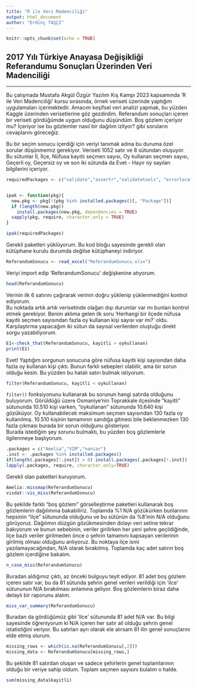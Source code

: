---
title: "R ile Veri Madenciliği"
output: html_document
author: "Erdinç TAŞÇI"
---

```{r setup, include=FALSE}
knitr::opts_chunk$set(echo = TRUE)
```

## 2017 Yılı Türkiye Anayasa Değişikliği Referandumu Sonuçları Üzerinden Veri Madenciliği 

---

   <p>    Bu çalışmada Mustafa Akgül Özgür Yazılım Kış Kampı 2023 kapsamında 'R ile Veri Madenciliği' kursu sırasında, örnek veriseti üzerinde yaptığım uygulamaları içermektedir. Amacım keşifsel veri analizi yapmak, bu yüzden Kaggle üzerinden verisetlerine göz gezdirdim. Referandum sonuçları içeren bir veriseti gördüğümde uygun olduğunu düşündüm. Boş gözlem içeriyor mu? İçeriyor ise bu gözlemler nasıl bir dağılım izliyor? gibi soruların cevaplarını göreceğiz.      
   <p>   Bu bir seçim sonucu içerdiği için veriyi tanımak adına bu duruma özel sorular düşünmemiz gerekiyor. Veriseti 1052 satır ve 8 sütundan oluşuyor. Bu sütunlar İl, İlçe, Nüfusa kayıtlı seçmen sayısı, Oy kullanan seçmen sayısı, Geçerli oy, Geçersiz oy ve son iki sütunda da Evet - Hayır oy sayıları bilgilerini içeriyor. 

```{r,warning=FALSE,message=FALSE,results='hide'}
requiredPackages <- c("validate","assertr","validatetools", "errorlocate","dplyr","magrittr","readxl")


ipak <- function(pkg){
  new.pkg <- pkg[!(pkg %in% installed.packages()[, "Package"])]
  if (length(new.pkg))
    install.packages(new.pkg, dependencies = TRUE)
  sapply(pkg, require, character.only = TRUE)
}

ipak(requiredPackages)
```
 Gerekli paketleri yüklüyorum. Bu kod bloğu sayesinde gerekli olan kütüphane kurulu durumda değilse kütüphaneyi indiriyor.

```{r}
ReferandumSonucu <- read_excel("ReferandumSonucu.xlsx")
```
Veriyi import edip 'ReferandumSonucu' değişkenine atıyorum. 

```{r}
head(ReferandumSonucu)
```
Verinin ilk 6 satırını çağırarak verinin doğru yüklenip yüklenmediğini kontrol ediyorum.  
Bu noktada artık artık verisetinde olağan dışı durumlar var mı bunları kontrol etmek gerekiyor. Benim aklıma gelen ilk soru 'Herhangi bir ilçede nüfusa kayıtlı seçmen sayısından fazla oy kullanan kişi sayısı var mı?' oldu. Karşılaştırma yapacağım iki sütun da sayısal verilerden oluştuğu direkt sorgu yazabiliyorum.

```{r}
E1<-check_that(ReferandumSonucu, kayitli > oykullanan)
print(E1)
```
Evet! Yaptığım sorgunun sonucuna göre nüfusa kayıtlı kişi sayısından daha fazla oy kullanan kişi çıktı. Bunun farklı sebepleri olabilir, ama bir sorun olduğu kesin. Bu yüzden bu hatalı satırı bulmak istiyorum.

```{r}
filter(ReferandumSonucu, kayitli < oykullanan)
```
`filter()` fonksiyonunu kullanarak bu sorunun hangi satırda olduğunu buluyorum. Görüldüğü üzere Osmaniye'nin Toprakkale ilçesinde "kayitli" sütununda 10.510 kişi varken, "oykullanan" sütununda 10.640 kişi gözüküyor. Oy kullanabilecek maksimum seçmen sayısından 130 fazla oy kullanılmış. 10.510 kişinin tamamının sandığa gitmesi bile beklenmezken 130 fazla çıkması burada bir sorun olduğunu gösteriyor.  
Burada istediğim şey sorunu bulmaktı, bu yüzden boş gözlemlerle ilgilenmeye başlıyorum.

```{r,warning=FALSE,message=FALSE,results='hide'}
.packages = c("Amelia","VIM","naniar")
.inst <- .packages %in% installed.packages()
if(length(.packages[!.inst]) > 0) install.packages(.packages[!.inst])
lapply(.packages, require, character.only=TRUE)
```
Gerekli olan paketleri kuruyorum.

```{r,warning=FALSE,message=FALSE}
Amelia::missmap(ReferandumSonucu)
visdat::vis_miss(ReferandumSonucu)
```

Bu şekilde farklı "boş gözlem" görselleştirme paketleri kullanarak boş gözlemlerin dağılımına bakabiliriz. Toplamda %1 N/A gözükürken bunlarının hepsinin "ilçe" sütununda olduğunu ve bu sütünün da %8'inin N/A olduğunu görüyoruz. Dağılımın düzgün gözükmesinden dolayı veri setine tekrar bakıyorum ve bunun sebebinin, veriler girilirken her yeni şehre geçildiğinde, ilçe bazlı veriler girilmeden önce o şehrin tamamını kapsayan verilerinin girilmiş olması olduğunu anlıyoruz. Bu noktaya ilçe ismi yazılamayacağından, N/A olarak bırakılmış. Toplamda kaç adet satırın boş gözlem içerdiğine bakalım.

```{r}
n_case_miss(ReferandumSonucu)
```
Buradan aldığımız çıktı, az önceki bulguyu teyit ediyor. 81 adet boş gözlem içeren satır var, bu da 81 sütunda şehrin genel verileri verildiği için 'ilce' sütununun N/A bırakılması anlamına geliyor. Boş gözlemlerin biraz daha detaylı bir raporunu alalım.

```{r}
miss_var_summary(ReferandumSonucu)
```
Buradan da gördüğümüz gibi 'ilce' sütununda 81 adet N/A var. Bu bilgi sayesinde öğreniyorum ki N/A içeren her satır ail olduğu şehrin genel istatistiğini veriyor. Bu satırları ayrı olarak ele alırsam 81 ilin genel sonuçlarını elde etmiş olurum.

```{r}
missing_rows <- which(is.na(ReferandumSonucu[,2]))
missing_data <- ReferandumSonucu[missing_rows,]
```
Bu şekilde 81 satırdan oluşan ve sadece şehirlerin genel toplamlarının olduğu bir veriye sahip oldum. Toplam seçmen sayısını bulalım o halde.
```{r}
sum(missing_data$kayitli)
```

